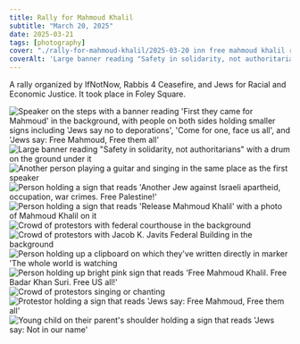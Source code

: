 ```yaml
---
title: Rally for Mahmoud Khalil
subtitle: "March 20, 2025"
date: 2025-03-21
tags: [photography]
cover: "./rally-for-mahmoud-khalil/2025-03-20 inn free mahmoud khalil rally_116_Nadav Spiegelman.jpg"
coverAlt: 'Large banner reading "Safety in solidarity, not authoritarians" with a drum on the ground under it'
---
```


A rally organized by IfNotNow, Rabbis 4 Ceasefire, and Jews for Racial and Economic Justice. It took place in Foley Square. 

<Image src={Rally115} alt="Speaker on the steps with a banner reading 'First they came for Mahmoud' in the background, with people on both sides holding smaller signs including 'Jews say no to deporations', 'Come for one, face us all', and 'Jews say: Free Mahmoud, Free them all'" />

<Grid>
  <Image src={Rally116} alt='Large banner reading "Safety in solidarity, not authoritarians" with a drum on the ground under it' />
  <Image src={Rally120} alt="Another person playing a guitar and singing in the same place as the first speaker" />
  <Image src={Rally117} alt="Person holding a sign that reads 'Another Jew against Israeli apartheid, occupation, war crimes. Free Palestine!'" />
  <Image src={Rally118} alt="Person holding a sign that reads 'Release Mahmoud Khalil' with a photo of Mahmoud Khalil on it" />
  <Image src={Rally119} alt="Crowd of protestors with federal courthouse in the background" />
  <Image src={Rally121} alt="Crowd of protestors with Jacob K. Javits Federal Building in the background" />
  <Image src={Rally123} alt="Person holding up a clipboard on which they've written directly in marker 'The whole world is watching" />
  <Image src={Rally124} alt="Person holding up bright pink sign that reads 'Free Mahmoud Khalil. Free Badar Khan Suri. Free US all!'" />
  <Image src={Rally122} alt="Crowd of protestors singing or chanting" />
  <Image src={Rally125} alt="Protestor holding a sign that reads 'Jews say: Free Mahmoud, Free them all'" />
</Grid>

<Image src={Rally126} alt="Young child on their parent's shoulder holding a sign that reads 'Jews say: Not in our name'" />
